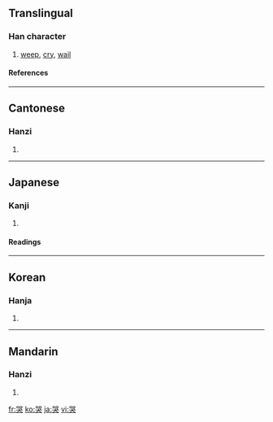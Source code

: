 ==Translingual==
===Han character===
{{Han char|rn=30|rad=口|as=07|sn=10|four=6643<sub>0</sub>|canj=口口戈大 (RRIK)}}
# [[weep]], [[cry]], [[wail]]
====References====
{{Han ref|kx=0190.250|dkj=03658|dj=0410.060|hdz=10629.020|uh=54ED|ud=21741|bh=ADFA|bd=44538}}
----
==Cantonese==
===Hanzi===
{{yue-hanzi|jyut=|y=huk1}}
# {{defn|Cantonese}}
----
==Japanese==
===Kanji===
{{ja-kanji|grade=|rs=口07}}
# {{defn|Japanese}} 
====Readings====
{{ja-readings|on=[[こく]] (koku)|kun=[[なく]] (naku)}}
----
==Korean==
===Hanja===
{{ko-hanja|hangeul=곡|rv=gok|mr=kok}}
# {{defn|Korean}}
----
==Mandarin==
===Hanzi===
{{cmn-hanzi|pin=[[kū]] ([[ku1]])|wg=k'u<sup>1</sup>}}
# {{defn|Mandarin}}

[[fr:哭]]
[[ko:哭]]
[[ja:哭]]
[[vi:哭]]